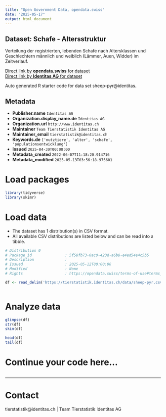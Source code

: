 ```yaml
---
title: "Open Government Data, opendata.swiss"
date: "2025-05-17"
output: html_document
---
```


## Dataset: Schafe - Altersstruktur

Verteilung der registrierten, lebenden Schafe nach Altersklassen und Geschlechtern männlich und weiblich (Lämmer, Auen, Widder) im Zeitverlauf.

[Direct link by **opendata.swiss** for dataset](https://opendata.swiss/de/dataset/schafe-altersstruktur)<br>
[Direct link by **Identitas AG** for dataset](https://tierstatistik.identitas.ch/)

Auto generated R starter code for data set sheep-pyr@identitas.

## Metadata

- **Publisher.name** `Identitas AG`
- **Organization.display_name.de** `Identitas AG`
- **Organization.url** `http://www.identitas.ch`
- **Maintainer** `Team Tierstatistik Identitas AG`
- **Maintainer_email** `tierstatistik@identitas.ch`
- **Keywords.de** `['nutztiere', 'alter', 'schafe', 'populationsentwicklung']`
- **Issued** `2025-04-30T00:00:00`
- **Metadata_created** `2022-06-07T11:18:20.914716`
- **Metadata_modified** `2025-05-13T03:56:18.975601`


# Load packages

```r

library(tidyverse)
library(skimr)

```

# Load data

-   The dataset has 1 distribution(s) in CSV format.
-   All available CSV distributions are listed below and can be read into a tibble.

```r

# Distribution 0
# Package_id               : 5f58fb73-0ac0-423d-a6b8-e4ed54e4c5b5
# Description              : 
# Issued                   : 2025-05-12T00:00:00
# Modified                 : None
# Rights                   : https://opendata.swiss/terms-of-use#terms_by

df <- read_delim('https://tierstatistik.identitas.ch/data/sheep-pyr.csv')



```

# Analyze data

```r

glimpse(df)
str(df)
skim(df)

head(df)
tail(df)

```

# Continue your code here...

```r

```

------------------------------------------------------------------------

# Contact

tierstatistik@identitas.ch | Team Tierstatistik Identitas AG
